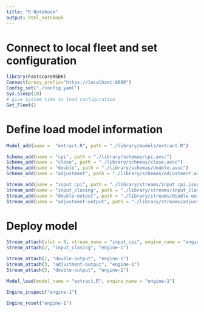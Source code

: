 ```yaml
---
title: "R Notebook"
output: html_notebook
---
```

# Connect to local fleet and set configuration
```r
library(FastscoreRSDK)
Connect(proxy_prefix="https://localhost:8000")
Config_set("./config.yaml")
Sys.sleep(10) 
# give system time to load configuration
Get_Fleet()
```
# Define load model information
```r
Model_add(name =  "extract.R", path = "./library/models/extract.R")

Schema_add(name = "cpi", path = "./library/schemas/cpi.avsc")
Schema_add(name = "close", path = "./library/schemas/close.avsc")
Schema_add(name = "double", path = "./library/schemas/double.avsc")
Schema_add(name = "adjustment", path = "./library/schemas/adjustment.avsc")

Stream_add(name = "input_cpi", path = "./library/streams/input_cpi.json")
Stream_add(name = "input_closing", path = "./library/streams/input_closing.json")
Stream_add(name = "double-output", path = "./library/streams/double-output.json")
Stream_add(name = "adjustment-output", path = "./library/streams/adjustment-output.json")
```
# Deploy model
```r
Stream_attach(slot = 0, stream_name = "input_cpi", engine_name = "engine-1")
Stream_attach(2, "input_closing", "engine-1")

Stream_attach(1, "double-output", "engine-1")
Stream_attach(3, "adjustment-output", "engine-1")
Stream_attach(5, "double-output", "engine-1")

Model_load(model_name = "extract.R", engine_name = "engine-1")
```
```r
Engine_inspect("engine-1")
```
```r
Engine_reset("engine-1")
```

